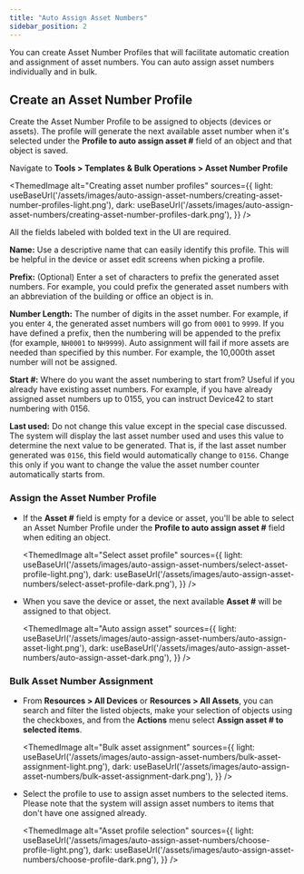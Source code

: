 ```yaml
---
title: "Auto Assign Asset Numbers"
sidebar_position: 2
---
```



You can create Asset Number Profiles that will facilitate automatic creation and assignment of asset numbers. You can auto assign asset numbers individually and in bulk.

## Create an Asset Number Profile

Create the Asset Number Profile to be assigned to objects (devices or assets). The profile will generate the next available asset number when it's selected under the **Profile to auto assign asset #** field of an object and that object is saved.

Navigate to **Tools > Templates & Bulk Operations > Asset Number Profile**

<ThemedImage
  alt="Creating asset number profiles"
  sources={{
    light: useBaseUrl('/assets/images/auto-assign-asset-numbers/creating-asset-number-profiles-light.png'),
    dark: useBaseUrl('/assets/images/auto-assign-asset-numbers/creating-asset-number-profiles-dark.png'),
  }}
/>

All the fields labeled with bolded text in the UI are required.

**Name:** Use a descriptive name that can easily identify this profile. This will be helpful in the device or asset edit screens when picking a profile.

**Prefix:** (Optional) Enter a set of characters to prefix the generated asset numbers. For example, you could prefix the generated asset numbers with an abbreviation of the building or office an object is in.

**Number Length:** The number of digits in the asset number. For example, if you enter `4`, the generated asset numbers will go from `0001` to `9999`. If you have defined a prefix, then the numbering will be appended to the prefix (for example, `NH0001` to `NH9999`). Auto assignment will fail if more assets are needed than specified by this number. For example,  the 10,000th asset number will not be assigned.

**Start #:** Where do you want the asset numbering to start from? Useful if you already have existing asset numbers. For example, if you have already assigned asset numbers up to 0155, you can instruct Device42 to start numbering with 0156.

**Last used:** Do not change this value except in the special case discussed. The system will display the last asset number used and uses this value to determine the next value to be generated. That is, if the last asset number generated was `0156`, this field would automatically change to `0156`. Change this only if you want to change the value the asset number counter automatically starts from.

### Assign the Asset Number Profile 

- If the **Asset #** field is empty for a device or asset, you'll be able to select an Asset Number Profile under the **Profile to auto assign asset #** field when editing an object. 

    <ThemedImage
    alt="Select asset profile"
    sources={{
        light: useBaseUrl('/assets/images/auto-assign-asset-numbers/select-asset-profile-light.png'),
        dark: useBaseUrl('/assets/images/auto-assign-asset-numbers/select-asset-profile-dark.png'),
    }}
    />

- When you save the device or asset, the next available **Asset #** will be assigned to that object.

    <ThemedImage
    alt="Auto assign asset"
    sources={{
        light: useBaseUrl('/assets/images/auto-assign-asset-numbers/auto-assign-asset-light.png'),
        dark: useBaseUrl('/assets/images/auto-assign-asset-numbers/auto-assign-asset-dark.png'),
    }}
    />

### Bulk Asset Number Assignment

- From **Resources > All Devices** or **Resources > All Assets**, you can search and filter the listed objects, make your selection of objects using the checkboxes, and from the **Actions** menu select **Assign asset # to selected items**.

    <ThemedImage
    alt="Bulk asset assignment"
    sources={{
        light: useBaseUrl('/assets/images/auto-assign-asset-numbers/bulk-asset-assignment-light.png'),
        dark: useBaseUrl('/assets/images/auto-assign-asset-numbers/bulk-asset-assignment-dark.png'),
    }}
    />

- Select the profile to use to assign asset numbers to the selected items. Please note that the system will assign asset numbers to items that don't have one assigned already.

    <ThemedImage
    alt="Asset profile selection"
    sources={{
        light: useBaseUrl('/assets/images/auto-assign-asset-numbers/choose-profile-light.png'),
        dark: useBaseUrl('/assets/images/auto-assign-asset-numbers/choose-profile-dark.png'),
    }}
    />